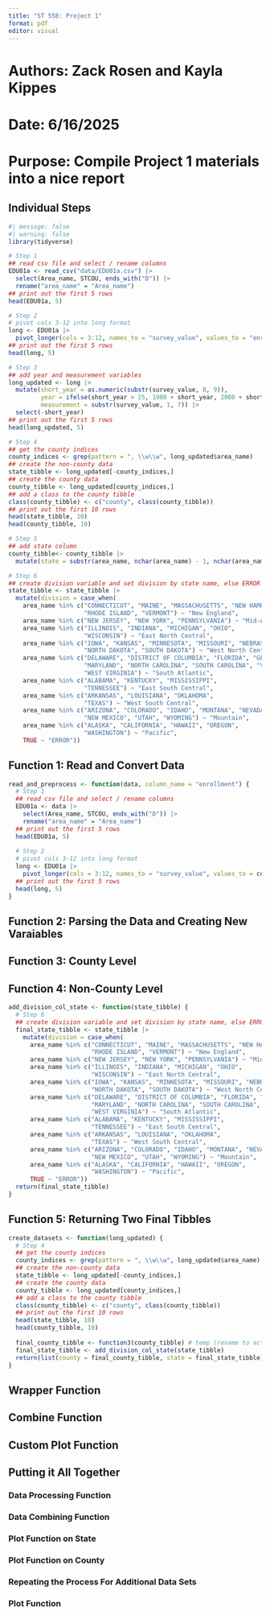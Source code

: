 ---
title: "ST 558: Project 1"
format: pdf
editor: visual
---
# Authors: Zack Rosen and Kayla Kippes
# Date: 6/16/2025
# Purpose: Compile Project 1 materials into a nice report

## Individual Steps
```{r}
#| message: false
#| warning: false
library(tidyverse)

# Step 1
## read csv file and select / rename columns
EDU01a <- read_csv("data/EDU01a.csv") |>
  select(Area_name, STCOU, ends_with("D")) |>
  rename("area_name" = "Area_name")
## print out the first 5 rows
head(EDU01a, 5)

# Step 2
# pivot cols 3-12 into long format
long <- EDU01a |>
  pivot_longer(cols = 3:12, names_to = "survey_value", values_to = "enrollment")
## print out the first 5 rows
head(long, 5)

# Step 3
## add year and measurement variables
long_updated <- long |> 
  mutate(short_year = as.numeric(substr(survey_value, 8, 9)), 
         year = ifelse(short_year > 25, 1900 + short_year, 2000 + short_year),
         measurement = substr(survey_value, 1, 7)) |>
  select(-short_year)
## print out the first 5 rows
head(long_updated, 5)

# Step 4
## get the county indices
county_indices <- grep(pattern = ", \\w\\w", long_updated$area_name)
## create the non-county data
state_tibble <- long_updated[-county_indices,]
## create the county data
county_tibble <- long_updated[county_indices,]
## add a class to the county tibble
class(county_tibble) <- c("county", class(county_tibble))
## print out the first 10 rows
head(state_tibble, 10)
head(county_tibble, 10)

# Step 5
## add state column
county_tibble<- county_tibble |>
  mutate(state = substr(area_name, nchar(area_name) - 1, nchar(area_name)))

# Step 6
## create division variable and set division by state name, else ERROR
state_tibble <- state_tibble |>
  mutate(division = case_when(
    area_name %in% c("CONNECTICUT", "MAINE", "MASSACHUSETTS", "NEW HAMPSHIRE", 
                     "RHODE ISLAND", "VERMONT") ~ "New England",
    area_name %in% c("NEW JERSEY", "NEW YORK", "PENNSYLVANIA") ~ "Mid-Atlantic",
    area_name %in% c("ILLINOIS", "INDIANA", "MICHIGAN", "OHIO", 
                     "WISCONSIN") ~ "East North Central",
    area_name %in% c("IOWA", "KANSAS", "MINNESOTA", "MISSOURI", "NEBRASKA", 
                     "NORTH DAKOTA", "SOUTH DAKOTA") ~ "West North Central",
    area_name %in% c("DELAWARE", "DISTRICT OF COLUMBIA", "FLORIDA", "GEORGIA", 
                     "MARYLAND", "NORTH CAROLINA", "SOUTH CAROLINA", "VIRGINIA", 
                     "WEST VIRGINIA") ~ "South Atlantic",
    area_name %in% c("ALABAMA", "KENTUCKY", "MISSISSIPPI", 
                     "TENNESSEE") ~ "East South Central",
    area_name %in% c("ARKANSAS", "LOUISIANA", "OKLAHOMA", 
                     "TEXAS") ~ "West South Central",
    area_name %in% c("ARIZONA", "COLORADO", "IDAHO", "MONTANA", "NEVADA", 
                     "NEW MEXICO", "UTAH", "WYOMING") ~ "Mountain",
    area_name %in% c("ALASKA", "CALIFORNIA", "HAWAII", "OREGON", 
                     "WASHINGTON") ~ "Pacific",
    TRUE ~ "ERROR"))
```

## Function 1: Read and Convert Data
```{r}
read_and_preprocess <- function(data, column_name = "enrollment") {
  # Step 1
  ## read csv file and select / rename columns
  EDU01a <- data |>
    select(Area_name, STCOU, ends_with("D")) |>
    rename("area_name" = "Area_name")
  ## print out the first 5 rows
  head(EDU01a, 5)
  
  # Step 2
  # pivot cols 3-12 into long format
  long <- EDU01a |>
    pivot_longer(cols = 3:12, names_to = "survey_value", values_to = column_name)
  ## print out the first 5 rows
  head(long, 5)
}
```

## Function 2: Parsing the Data and Creating New Varaiables

## Function 3: County Level

## Function 4: Non-County Level
```{r}
add_division_col_state <- function(state_tibble) {
  # Step 6
  ## create division variable and set division by state name, else ERROR
  final_state_tibble <- state_tibble |>
    mutate(division = case_when(
      area_name %in% c("CONNECTICUT", "MAINE", "MASSACHUSETTS", "NEW HAMPSHIRE", 
                       "RHODE ISLAND", "VERMONT") ~ "New England",
      area_name %in% c("NEW JERSEY", "NEW YORK", "PENNSYLVANIA") ~ "Mid-Atlantic",
      area_name %in% c("ILLINOIS", "INDIANA", "MICHIGAN", "OHIO", 
                       "WISCONSIN") ~ "East North Central",
      area_name %in% c("IOWA", "KANSAS", "MINNESOTA", "MISSOURI", "NEBRASKA", 
                       "NORTH DAKOTA", "SOUTH DAKOTA") ~ "West North Central",
      area_name %in% c("DELAWARE", "DISTRICT OF COLUMBIA", "FLORIDA", "GEORGIA", 
                       "MARYLAND", "NORTH CAROLINA", "SOUTH CAROLINA", "VIRGINIA", 
                       "WEST VIRGINIA") ~ "South Atlantic",
      area_name %in% c("ALABAMA", "KENTUCKY", "MISSISSIPPI", 
                       "TENNESSEE") ~ "East South Central",
      area_name %in% c("ARKANSAS", "LOUISIANA", "OKLAHOMA", 
                       "TEXAS") ~ "West South Central",
      area_name %in% c("ARIZONA", "COLORADO", "IDAHO", "MONTANA", "NEVADA", 
                       "NEW MEXICO", "UTAH", "WYOMING") ~ "Mountain",
      area_name %in% c("ALASKA", "CALIFORNIA", "HAWAII", "OREGON", 
                       "WASHINGTON") ~ "Pacific",
      TRUE ~ "ERROR"))
  return(final_state_tibble)
}
```

## Function 5: Returning Two Final Tibbles
```{r}
create_datasets <- function(long_updated) {
  # Step 4
  ## get the county indices
  county_indices <- grep(pattern = ", \\w\\w", long_updated$area_name)
  ## create the non-county data
  state_tibble <- long_updated[-county_indices,]
  ## create the county data
  county_tibble <- long_updated[county_indices,]
  ## add a class to the county tibble
  class(county_tibble) <- c("county", class(county_tibble))
  ## print out the first 10 rows
  head(state_tibble, 10)
  head(county_tibble, 10)
  
  final_county_tibble <- function3(county_tibble) # temp (rename to actual function 3 name)
  final_state_tibble <- add_division_col_state(state_tibble)
  return(list(county = final_county_tibble, state = final_state_tibble))
}
```

## Wrapper Function

## Combine Function

## Custom Plot Function

## Putting it All Together

### Data Processing Function

### Data Combining Function

### Plot Function on State

### Plot Function on County

### Repeating the Process For Additional Data Sets

### Plot Function